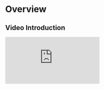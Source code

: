 # Overview

## Video Introduction

<div style={{ position: 'relative', paddingBottom: '56.25%', height: 0, overflow: 'hidden', maxWidth: '100%', background: '#000' }}>
  <iframe 
    src="https://www.youtube.com/embed/3mU5BJU_VHk" 
    title="TestSprite Web Portal Demo" 
    frameBorder="0" 
    allow="accelerometer; autoplay; clipboard-write; encrypted-media; gyroscope; picture-in-picture; web-share" 
    allowFullScreen
    style={{
      position: 'absolute',
      top: 0,
      left: 0,
      width: '100%',
      height: '100%',
      borderRadius: '8px'
    }}
  />
</div>

## Step 1: Customer Input

- **Action:** Provide the basic information required for the testing process, including the correct URLs(endpoint) of the application (frontend/backend), necessary credentials, and any specific testing requirements. This input enables TestSprite's AI to understand the testing scope and tailor a customized plan for your needs. We don't rely on templates—every result is generated by our AI's intelligence through real-time analysis.

## Step 2: Test Plans Auto Generation
- TestSprite's AI creates a detailed testing plan customized to your needs. This plan includes a thoughtfully crafted list of test cases, each targeting a specific scenario related to the case you might want to test or should be covered for your product. Every test case comes with a clear description that explains its purpose and the rationale for the testing process.


> Example test plan for back-end API testing:
> when testing the [Amazon S3 `create_bucket` API](https://boto3.amazonaws.com/v1/documentation/api/latest/reference/services/s3/client/create_bucket.html), integration test cases should cover various scenarios to ensure that the bucket creation process works correctly. Here is a generated testing plan to review:
> 1. **Basic Bucket Creation:**
> - Test creating a new S3 bucket with a unique name. Verify that the bucket exists after creation.
> 2. **Bucket Name Validation:**
> - Test creating a bucket with an invalid name (e.g., containing special characters, spaces, or exceeding character limits). Verify that the API returns an appropriate error response.
> 3. **Bucket Location Constraint:**
> - Test creating a bucket with a specific location constraint (e.g., us-east-1, eu-west-1). Verify that the bucket is created in the specified region.
> 4. **Access Control List (ACL) Testing:**
> - Test creating a bucket with different ACL settings (e.g., private, public-read, authenticated-read). Verify that the ACL settings are applied correctly to the bucket.
> 5. **Bucket Versioning:**
> - Test creating a bucket with versioning enabled. Verify that versioning is correctly enabled for the bucket.
> 6. **...**

## Step 3: User Review & Confirmation
- **Action:** Before proceeding, users can review the automatically generated test plans. This step allows you to <span style={{ color: "#10A363" }}> **manually adjust**</span>, add, or remove specific tests and ensure the generated plans align with your testing goals.

## Step 4: Test Code Auto Generation (Implementation)
- Once confirmed, TestSprite's AI automatically generates the testing code based on the user-approved test plan and uploads it to our cloud service for compilation, ensuring it is ready for execution. Our AI resolves any compilation issues and applies self-patching if adjustments are needed, delivering the highest accuracy among all Testing Autopilot tools.

```python filename="Example AI generated test code: s3_bucket_testing.py" copy
import unittest
import boto3
from botocore.exceptions import ClientError

class TestCreateBucketAPI(unittest.TestCase):
    @classmethod
    def setUpClass(cls):
        # Initialize the S3 client
        cls.s3_client = boto3.client('s3')

    def test_basic_bucket_creation(self):
        bucket_name = 'test-bucket-basic'

        try:
            # Test creating a new S3 bucket
            self.s3_client.create_bucket(Bucket=bucket_name)
        except ClientError as e:
            self.fail(f"Error creating basic bucket: {e}")

        # Verify that the bucket exists
        response = self.s3_client.list_buckets()
        buckets = [bucket['Name'] for bucket in response['Buckets']]
        self.assertIn(bucket_name, buckets)

    def test_invalid_bucket_name(self):
        invalid_bucket_names = ['bucket with spaces', 'bucket_with_special_characters!']

        for bucket_name in invalid_bucket_names:
            with self.subTest(bucket_name=bucket_name):
                with self.assertRaises(ClientError) as context:
                    # Test creating a bucket with an invalid name
                    self.s3_client.create_bucket(Bucket=bucket_name)

                self.assertEqual(context.exception.response['Error']['Code'], 'InvalidBucketName')

    # And the other test cases ...

if __name__ == '__main__':
    unittest.main()
```
## Step 5: Test Execution
- TestSprite automatically executes the generated test cases in our cloud environment, closely monitoring the results to promptly detect any issues.

## Step 6: Review and Adjust
- **Action:** After the tests are executed, you can review the results and make any necessary adjustments directly in the console using our online VS Code plugin or by providing suggestions in natural language. At this stage, our AI analyzes any test failures and even searches online for information to help identify the potential root cause and suggest the most likely fix. 
- You can also chat directly with our AI assistant to ask test-related questions, get help with understanding issues, or even request code modifications. If you want to refine the test logic or adjust the scenario, you can simply <span style={{ color: "#10A363" }}> **edit the test prompt**</span>, and the AI will regenerate a new test case based on your updated needs—giving you full control without writing a single line of test code.

## Step 7: Final Testing Report
- **Action:** TestSprite will generates a detailed report of the testing process, highlighting the results of each test case, areas for improvement, and any errors or vulnerabilities detected. This report can be shared with your team for further action or kept as a record for future reference.